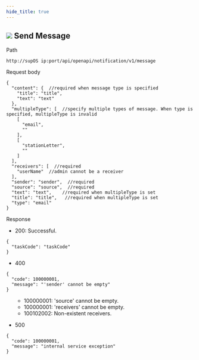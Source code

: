 ```yaml
---
hide_title: true
---
```


<div className='div'>
<div className='title'>

## ![](https://wordpressfreezonex.oss-cn-hangzhou.aliyuncs.com/openAPI/1.png) Send Message


</div>
<div className='grid'>
<div className='leftCol'>Path</div>
<div className='rightCol'>

```
http://supOS ip:port/api/openapi/notification/v1/message
```

</div>
<div className='leftCol'>Request body</div>
<div className='rightCol'>

```
{
  "content": {  //required when message type is specified
    "title": "title",
    "text": "text"
  },
  "multipleType": [  //specify multiple types of message. When type is specified, multipleType is invalid
    [
      "email",
      ""
    ],
    [
      "stationLetter",
      ""
    ]
  ],
  "receivers": [  //required
    "userName"  //admin cannot be a receiver
  ],
  "sender": "sender",  //required
  "source": "source",  //required
  "text": "text",    //required when multipleType is set
  "title": "title",   //required when multipleType is set
  "type": "email"
}
```

</div>
<div className='leftCol'>Response</div>
<div className='rightCol'>

- 200: Successful.
```
{
  "taskCode": "taskCode"
}
```
- 400

```
{
  "code": 100000001,
  "message": "'sender' cannot be empty"
}
```

<ul>
<ul>
<li>100000001: 'source' cannot be empty.</li>
<li>100000001: 'receivers' cannot be empty.</li>
<li>100102002: Non-existent receivers.</li>
</ul>
</ul>

- 500
```
{
  "code": 100000001,
  "message": "internal service exception"
}
```
</div>
</div>
</div>